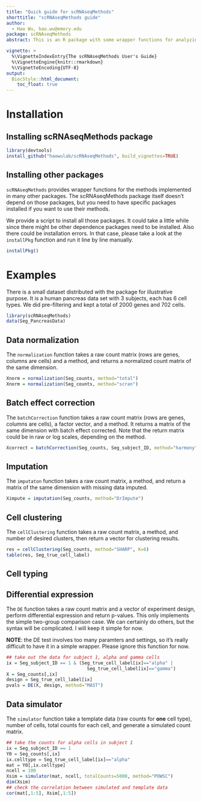 ```yaml
---
title: "Quick guide for scRNAseqMethods"
shorttitle: "scRNAseqMethods guide"
author:
  - Hao Wu, hao.wu@emory.edu
package: scRNAseqMethods
abstract: This is an R package with some wrapper functions for analyzing scRNA-seq data. The package contains functions for data normalization, batch effect removal, imputation, unsupervised cell clustering, supervised cell typing, and data simulator. There's no new method. It just provide wrapper functions for existing popular methods. 

vignette: >
  %\VignetteIndexEntry{The scRNAseqMethods User's Guide}
  %\VignetteEngine{knitr::rmarkdown}
  %\VignetteEncoding{UTF-8}
output:
  BiocStyle::html_document:
    toc_float: true
---
```


# Installation
## Installing scRNAseqMethods package 
```r
library(devtools)
install_github("haowulab/scRNAseqMethods", build_vignettes=TRUE)
```

## Installing other packages 
`scRNAseqMethods` provides wrapper functions for the methods implemented in 
many other packages. The scRNAseqMethods package itself doesn't depend on 
those packages, but you need to have specific packages installed if you
want to use their methods. 

We provide a script to install all those packages. It could take a little while
since there might be other dependence packages need to be installed. 
Also there could be installation errors. In that case, please take a look
at the `installPkg` function and run it line by line manually. 

```r
installPkg()
```

# Examples
There is a small dataset distributed with the package for illustrative purpose.
It is a human pancreas data set with 3 subjects, each has 6 cell types. 
We did pre-filtering and kept a total of 2000 genes and 702 cells. 

```r
library(scRNAseqMethods)
data(Seg_PancreasData)
```

## Data normalization 
The `normalization` function takes a raw count matrix 
(rows are genes, columns are cells) and a method, 
and returns a normalized count matrix of the same dimension. 

```r
Xnorm = normalization(Seg_counts, method="total")
Xnorm = normalization(Seg_counts, method="scran")
```

## Batch effect correction
The `batchCorrection` function takes a raw count matrix 
(rows are genes, columns are cells), a factor vector, and a method. 
It returns a matrix of the same dimension with batch effect corrected. 
Note that the return matrix could be in raw or log scales, 
depending on the method. 

```r
Xcorrect = batchCorrection(Seg_counts, Seg_subject_ID, method="harmony")
```
## Imputation
The `imputaton` function takes a raw count matrix, a method, 
and return a matrix of the same dimension with missing data imputed. 
```r
Ximpute = imputation(Seg_counts, method="DrImpute")
```

## Cell clustering 
The `cellClustering` function takes a raw count matrix, a method, and 
number of desired clusters, then return a vector for clustering results.
```r
res = cellClustering(Seg_counts, method="SHARP", K=6)
table(res, Seg_true_cell_label)
```

## Cell typing

## Differential expression
The `DE` function takes a raw count matrix and a vector of experiment design,
perform differential expression and return p-values. 
This only implements the simple  two-group comparison case. 
We can certainly do others, but the syntax
will be complicated. I will keep it simple for now. 

**NOTE**: the DE test involves too many paramters and settings, 
so it's really difficult to have it in a simple wrapper. 
Please ignore this function for now. 

```r
## take out the data for subject 1, alpha and gamma cells
ix = Seg_subject_ID == 1 & (Seg_true_cell_label[ix]=="alpha" | 
                              Seg_true_cell_label[ix]=="gamma")
X = Seg_counts[,ix]
design = Seg_true_cell_label[ix]
pvals = DE(X, design, method="MAST")
```

## Data simulator
The `simulator` function take a template data (raw counts for **one** cell type),
number of cells, total counts for each cell, and generate a 
simulated count matrix. 

```r
## take the counts for alpha cells in subject 1
ix = Seg_subject_ID == 1
Y0 = Seg_counts[,ix]
ix.celltype = Seg_true_cell_label[ix]=="alpha"
mat = Y0[,ix.celltype]
ncell = 100
Xsim = simulator(mat, ncell, totalCounts=5000, method="POWSC")
dim(Xsim)
## check the correlation between simulated and template data
cor(mat[,1:5], Xsim[,1:5])
```

